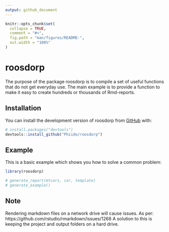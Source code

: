 ```yaml
---
output: github_document
---
```


<!-- README.md is generated from README.Rmd. Please edit that file -->

```r
knitr::opts_chunk$set(
  collapse = TRUE,
  comment = "#>",
  fig.path = "man/figures/README-",
  out.width = "100%"
)
```

# roosdorp

<!-- badges: start -->
<!-- badges: end -->

The purpose of the package roosdorp is to compile a set of useful functions that do not get everyday use.
The main example is to provide a function to make it easy to create hundreds or thousands of Rmd-reports.

## Installation

You can install the development version of roosdorp from [GitHub](https://github.com/phiido/rooosdorp) with:

``` r
# install.packages("devtools")
devtools::install_github("Phiido/roosdorp")
```

## Example

This is a basic example which shows you how to solve a common problem:

```r
library(roosdorp)

# generate_report(mtcars, car, template)
# generate_example()

```

## Note

Rendering markdown files on a network drive will cause issues.
As per: https://github.com/rstudio/rmarkdown/issues/1268
A solution to this is keeping the project and output folders on a hard drive.
